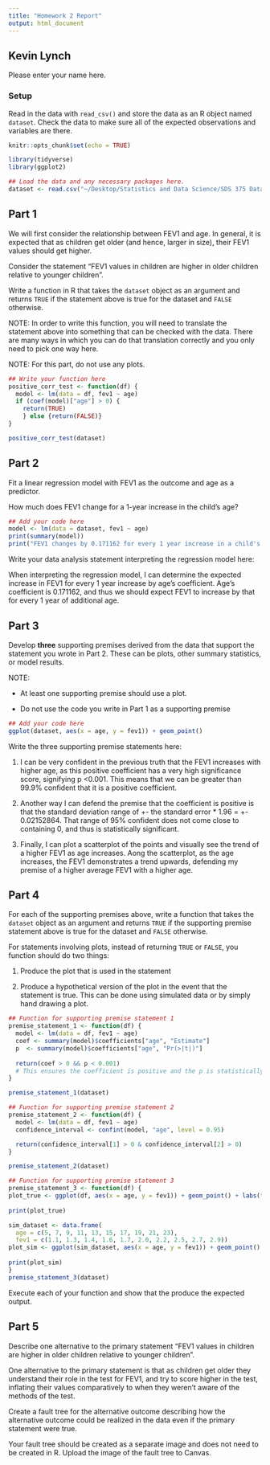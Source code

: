 ```yaml
---
title: "Homework 2 Report"
output: html_document
---
```



## Kevin Lynch

Please enter your name here.

### Setup

Read in the data with `read_csv()` and store the data as an R object named `dataset`. Check the data to make sure all of the expected observations and variables are there.

```r
knitr::opts_chunk$set(echo = TRUE)

library(tidyverse)
library(ggplot2)
```

```r
## Load the data and any necessary packages here.
dataset <- read.csv("~/Desktop/Statistics and Data Science/SDS 375 Data/maacs.csv.gz")
```

## Part 1

We will first consider the relationship between FEV1 and age. In general, it is expected that as children get older (and hence, larger in size), their FEV1 values should get higher. 

Consider the statement "FEV1 values in children are higher in older children relative to younger children". 

Write a function in R that takes the `dataset` object as an argument and returns `TRUE` if the statement above is true for the dataset and `FALSE` otherwise. 

NOTE: In order to write this function, you will need to translate the statement above into something that can be checked with the data. There are many ways in which you can do that translation correctly and you only need to pick one way here. 

NOTE: For this part, do not use any plots.

```r
## Write your function here
positive_corr_test <- function(df) {
  model <- lm(data = df, fev1 ~ age)
  if (coef(model)["age"] > 0) {
    return(TRUE)
    } else {return(FALSE)}
}

positive_corr_test(dataset)
```


## Part 2

Fit a linear regression model with FEV1 as the outcome and age as a predictor.

How much does FEV1 change for a 1-year increase in the child's age? 

```r
## Add your code here
model <- lm(data = dataset, fev1 ~ age)
print(summary(model))
print("FEV1 changes by 0.171162 for every 1 year increase in a child's age")
```


Write your data analysis statement interpreting the regression model here:

When interpreting the regression model, I can determine the expected increase in FEV1 for every 1 year increase by age's coefficient. Age's coefficient is 0.171162, and thus we should expect FEV1 to increase by that for every 1 year of additional age. 

## Part 3

Develop **three** supporting premises derived from the data that support the statement you wrote in Part 2. These can be plots, other summary statistics, or model results. 

NOTE: 

* At least one supporting premise should use a plot.

* Do not use the code you write in Part 1 as a supporting premise


```r
## Add your code here
ggplot(dataset, aes(x = age, y = fev1)) + geom_point()
```


Write the three supporting premise statements here:

1. I can be very confident in the previous truth that the FEV1 increases with higher age, as this positive coefficient has a very high significance score, signifying p <0.001. This means that we can be greater than 99.9% confident that it is a positive coefficient.

2. Another way I can defend the premise that the coefficient is positive is that the standard deviation range of +- the standard error * 1.96 = +- 0.02152864. That range of 95% confident does not come close to containing 0, and thus is statistically significant.

3. Finally, I can plot a scatterplot of the points and visually see the trend of a higher FEV1 as age increases. Aong the scatterplot, as the age increases, the FEV1 demonstrates a trend upwards, defending my premise of a higher average FEV1 with a higher age.


## Part 4

For each of the supporting premises above, write a function that takes the `dataset` object as an argument and returns `TRUE` if the supporting premise statement above is true for the dataset and `FALSE` otherwise. 

For statements involving plots, instead of returning `TRUE` or `FALSE`, you function should do two things:

1. Produce the plot that is used in the statement

2. Produce a hypothetical version of the plot in the event that the statement is true. This can be done using simulated data or by simply hand drawing a plot.


```r
## Function for supporting premise statement 1
premise_statement_1 <- function(df) {
  model <- lm(data = df, fev1 ~ age)
  coef <- summary(model)$coefficients["age", "Estimate"]
  p  <- summary(model)$coefficients["age", "Pr(>|t|)"]
  
  return(coef > 0 && p < 0.001)
  # This ensures the coefficient is positive and the p is statistically significant to that degree
}

premise_statement_1(dataset)
```


```r
## Function for supporting premise statement 2
premise_statement_2 <- function(df) {
  model <- lm(data = df, fev1 ~ age)
  confidence_interval <- confint(model, "age", level = 0.95)

  return(confidence_interval[1] > 0 & confidence_interval[2] > 0)
}

premise_statement_2(dataset)
```


```r
## Function for supporting premise statement 3
premise_statement_3 <- function(df) {
plot_true <- ggplot(df, aes(x = age, y = fev1)) + geom_point() + labs(title = "Actual Data")
    
print(plot_true) 

sim_dataset <- data.frame(
  age = c(5, 7, 9, 11, 13, 15, 17, 19, 21, 23),
  fev1 = c(1.1, 1.3, 1.4, 1.6, 1.7, 2.0, 2.2, 2.5, 2.7, 2.9))
plot_sim <- ggplot(sim_dataset, aes(x = age, y = fev1)) + geom_point() + labs(title = "Simulated Data")
    
print(plot_sim) 
}
premise_statement_3(dataset)
```

Execute each of your function and show that the produce the expected output.




## Part 5

Describe one alternative to the primary statement "FEV1 values in children are higher in older children relative to younger children".

One alternative to the primary statement is that as children get older they understand their role in the test for FEV1, and try to score higher in the test, inflating their values comparatively to when they weren't aware of the methods of the test.

Create a fault tree for the alternative outcome describing how the alternative outcome could be realized in the data even if the primary statement were true.

Your fault tree should be created as a separate image and does not need to be created in R. Upload the image of the fault tree to Canvas.


